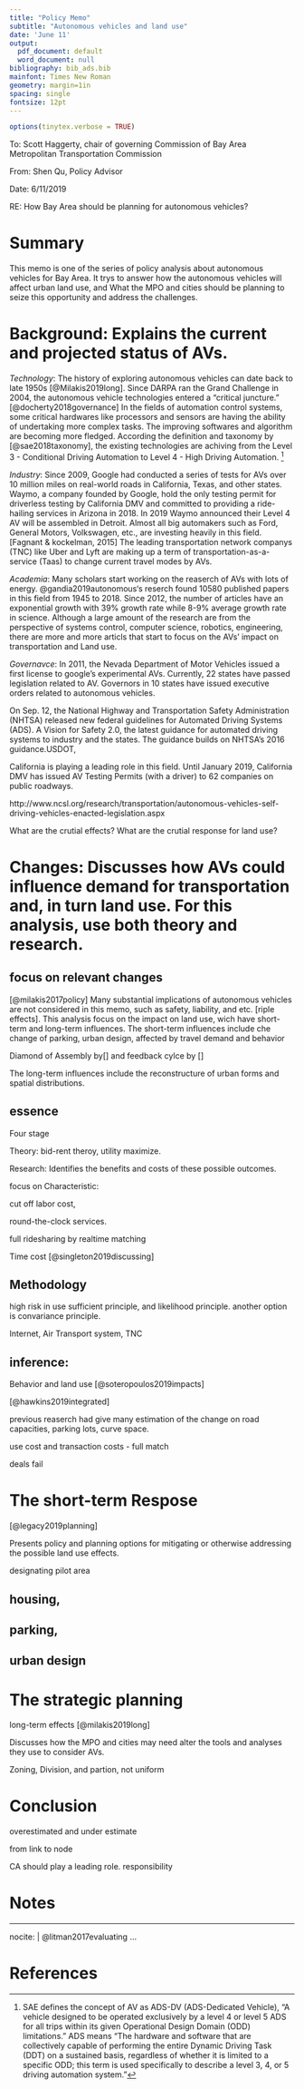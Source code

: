 ```yaml
---
title: "Policy Memo"
subtitle: "Autonomous vehicles and land use"
date: 'June 11'
output:
  pdf_document: default
  word_document: null
bibliography: bib_ads.bib
mainfont: Times New Roman
geometry: margin=1in
spacing: single
fontsize: 12pt
---
```


```r
options(tinytex.verbose = TRUE)
```

To:  Scott Haggerty, chair of governing Commission of Bay Area Metropolitan Transportation Commission

From: Shen Qu, Policy Advisor

Date: 6/11/2019 

RE: How Bay Area should be planning for autonomous vehicles? 


# Summary

This memo is one of the series of policy analysis about autonomous vehicles for Bay Area. It trys to answer how the autonomous vehicles will affect urban land use, and What the MPO and cities should be planning to seize this opportunity and address the challenges.

# Background: Explains the current and projected status of AVs.

*Technology*: The history of exploring autonomous vehicles can date back to late 1950s [@Milakis2019long]. Since DARPA ran the Grand Challenge in 2004, the autonomous vehicle technologies entered a "critical juncture." [@docherty2018governance] In the fields of automation control systems, some critical hardwares like processors and sensors are having the ability of undertaking more complex tasks. The improving softwares and algorithm are becoming more fledged. According the definition and taxonomy by [@sae2018taxonomy], the existing technologies are achiving from the Level 3 - Conditional Driving Automation to Level 4 - High Driving Automation. [^1]

[^1]: SAE defines the concept of AV as ADS-DV (ADS-Dedicated Vehicle), "A vehicle designed to be operated exclusively by a level 4 or level 5 ADS for all trips within its given Operational Design Domain (ODD) limitations." 
ADS means "The hardware and software that are collectively capable of performing the entire Dynamic Driving Task (DDT) on a sustained basis, regardless of whether it is limited to a specific ODD; this term is used specifically to describe a level 3, 4, or 5 driving automation system."


*Industry*: Since 2009, Google had conducted a series of tests for AVs over 10 million miles on real-world roads in California, Texas, and other states. Waymo, a company founded by Google, hold the only testing permit for driverless testing by California DMV and committed to providing a ride-hailing services in Arizona in 2018. In 2019 Waymo announced their Level 4 AV will be assembled in Detroit. Almost all big automakers such as Ford, General Motors, Volkswagen, etc., are investing heavily in this field.[Fagnant & kockelman, 2015] The leading transportation network companys (TNC) like Uber and Lyft are making up a term of transportation-as-a-service (Taas) to change current travel modes by AVs.

*Academia*: Many scholars start working on the reaserch of AVs with lots of energy. @gandia2019autonomous's reserch found 10580 published papers in this field from 1945 to 2018. Since 2012, the number of articles have an exponential growth with 39% growth rate while 8-9% average growth rate in science. Although a large amount of the research are from the perspective of systems control, computer science, robotics, engineering, there are more and more articls that start to focus on the AVs' impact on transportation and Land use.

*Governavce*: In 2011, the Nevada Department of Motor Vehicles issued a first license to google's experimental AVs. Currently, 22 states have passed legislation related to AV. Governors in 10 states have issued executive orders related to autonomous vehicles. 

On Sep. 12, the National Highway and Transportation Safety Administration (NHTSA) released new federal guidelines for Automated Driving Systems (ADS). A Vision for Safety 2.0, the latest guidance for automated driving systems to industry and the states. The guidance builds on NHTSA’s 2016 guidance.USDOT, 

California is playing a leading role in this field. Until January 2019, California DMV has issued AV Testing Permits (with a driver) to 62 companies on public roadways.

http://www.ncsl.org/research/transportation/autonomous-vehicles-self-driving-vehicles-enacted-legislation.aspx


What are the crutial effects? What are the crutial response for land use?

# Changes: Discusses how AVs could influence demand for transportation and, in turn land use. For this analysis, use both theory and research.



## focus on relevant changes

 [@milakis2017policy] Many substantial implications of autonomous vehicles are not considered in this memo, such as safety, liability, and etc. [riple effects]. This analysis focus on the impact on land use, wich have short-term and long-term influences. The short-term influences include che change of parking, urban design, affected by travel demand and behavior
 
Diamond of Assembly by[] and feedback cylce by []

The long-term influences include the reconstructure of urban forms and spatial distributions.

## essence

Four stage

Theory: bid-rent theroy, utility maximize.

Research: Identifies the benefits and costs of these possible outcomes.

focus on Characteristic: 

cut off labor cost, 

round-the-clock services.

full ridesharing by realtime matching

Time cost [@singleton2019discussing]


## Methodology


high risk in use sufficient principle, and likelihood principle. another option is convariance principle.

Internet, Air Transport system, TNC

## inference: 

Behavior and land use [@soteropoulos2019impacts]

[@hawkins2019integrated]

previous reaserch had give many estimation of the change on road capacities, parking lots, curve space.

use cost and transaction costs - full match

deals fail




# The short-term Respose

[@legacy2019planning]

Presents policy and planning options for mitigating or otherwise addressing the possible land use effects.

designating pilot area


## housing, 

## parking, 

## urban design


# The strategic planning

long-term effects [@milakis2019long]

Discusses how the MPO and cities may need alter the tools and analyses they use to consider AVs.

Zoning, Division, and partion, not uniform 

# Conclusion

overestimated and under estimate

from link to node

CA should play a leading role. responsibility




Notes {#notes}
==========



---
nocite: | 
  @litman2017evaluating
...


References {#references .unnumbered}
==========



